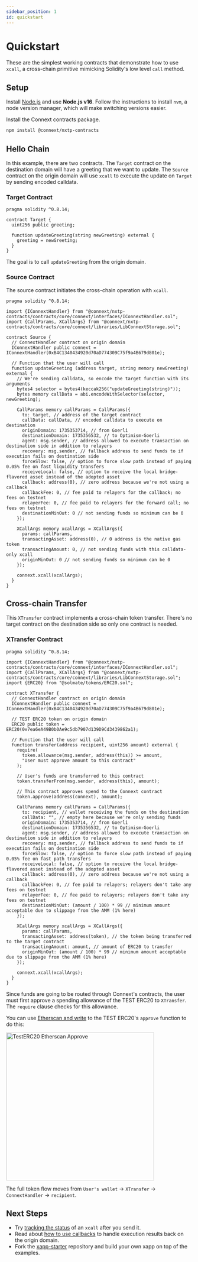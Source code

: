 ```yaml
---
sidebar_position: 1
id: quickstart
---
```



# Quickstart

These are the simplest working contracts that demonstrate how to use `xcall`, a cross-chain primitive mimicking Solidity's low level `call` method.

## Setup

Install [Node.js](https://nodejs.dev/en/learn/how-to-install-nodejs/) and use **Node.js v16**. Follow the instructions to install `nvm`, a node version manager, which will make switching versions easier.

Install the Connext contracts package.

```bash npm2yarn
npm install @connext/nxtp-contracts
```

## Hello Chain

In this example, there are two contracts. The `Target` contract on the destination domain will have a greeting that we want to update. The `Source` contract on the origin domain will use `xcall` to execute the update on `Target` by sending encoded calldata.

### Target Contract

```solidity title="Target.sol"
pragma solidity ^0.8.14;

contract Target {
  uint256 public greeting;

  function updateGreeting(string newGreeting) external {
    greeting = newGreeting;
  }
}
```

The goal is to call `updateGreeting` from the origin domain.

### Source Contract

The source contract initiates the cross-chain operation with `xcall`.

```solidity title="Source.sol"
pragma solidity ^0.8.14;

import {IConnextHandler} from "@connext/nxtp-contracts/contracts/core/connext/interfaces/IConnextHandler.sol";
import {CallParams, XCallArgs} from "@connext/nxtp-contracts/contracts/core/connext/libraries/LibConnextStorage.sol";

contract Source {
  // ConnextHandler contract on origin domain
  IConnextHandler public connext = IConnextHandler(0xB4C1340434920d70aD774309C75f9a4B679d801e); 

  // Function that the user will call
  function updateGreeting (address target, string memory newGreeting) external {
    // We're sending calldata, so encode the target function with its arguments
    bytes4 selector = bytes4(keccak256("updateGreeting(string)"));
    bytes memory callData = abi.encodeWithSelector(selector, newGreeting);

    CallParams memory callParams = CallParams({
      to: target, // address of the target contract
      callData: callData, // encoded calldata to execute on destination
      originDomain: 1735353714, // from Goerli
      destinationDomain: 1735356532, // to Optimism-Goerli
      agent: msg.sender, // address allowed to execute transaction on destination side in addition to relayers
      recovery: msg.sender, // fallback address to send funds to if execution fails on destination side
      forceSlow: false, // option to force slow path instead of paying 0.05% fee on fast liquidity transfers
      receiveLocal: false, // option to receive the local bridge-flavored asset instead of the adopted asset
      callback: address(0), // zero address because we're not using a callback
      callbackFee: 0, // fee paid to relayers for the callback; no fees on testnet
      relayerFee: 0, // fee paid to relayers for the forward call; no fees on testnet
      destinationMinOut: 0 // not sending funds so minimum can be 0
    });

    XCallArgs memory xcallArgs = XCallArgs({
      params: callParams,
      transactingAsset: address(0), // 0 address is the native gas token
      transactingAmount: 0, // not sending funds with this calldata-only xcall
      originMinOut: 0 // not sending funds so minimum can be 0
    });

    connext.xcall(xcallArgs);
  }
}
```

## Cross-chain Transfer

This `XTransfer` contract implements a cross-chain token transfer. There's no target contract on the destination side so only one contract is needed.

### XTransfer Contract

```solidity title="XTransfer.sol" 
pragma solidity ^0.8.14;

import {IConnextHandler} from "@connext/nxtp-contracts/contracts/core/connext/interfaces/IConnextHandler.sol";
import {CallParams, XCallArgs} from "@connext/nxtp-contracts/contracts/core/connext/libraries/LibConnextStorage.sol";
import {ERC20} from "@solmate/tokens/ERC20.sol";

contract XTransfer { 
  // ConnextHandler contract on origin domain
  IConnextHandler public connext = IConnextHandler(0xB4C1340434920d70aD774309C75f9a4B679d801e); 

  // TEST ERC20 token on origin domain
  ERC20 public token = ERC20(0x7ea6eA49B0b0Ae9c5db7907d139D9Cd3439862a1); 

  // Function that the user will call
  function transfer(address recipient, uint256 amount) external {
    require(
      token.allowance(msg.sender, address(this)) >= amount,
      "User must approve amount to this contract"
    );
    
    // User's funds are transferred to this contract
    token.transferFrom(msg.sender, address(this), amount);

    // This contract approves spend to the Connext contract
    token.approve(address(connext), amount);

    CallParams memory callParams = CallParams({
      to: recipient, // wallet receiving the funds on the destination
      callData: "", // empty here because we're only sending funds
      originDomain: 1735353714, // from Goerli
      destinationDomain: 1735356532, // to Optimism-Goerli
      agent: msg.sender, // address allowed to execute transaction on destination side in addition to relayers
      recovery: msg.sender, // fallback address to send funds to if execution fails on destination side
      forceSlow: false, // option to force slow path instead of paying 0.05% fee on fast path transfers
      receiveLocal: false, // option to receive the local bridge-flavored asset instead of the adopted asset
      callback: address(0), // zero address because we're not using a callback
      callbackFee: 0, // fee paid to relayers; relayers don't take any fees on testnet
      relayerFee: 0, // fee paid to relayers; relayers don't take any fees on testnet
      destinationMinOut: (amount / 100) * 99 // minimum amount acceptable due to slippage from the AMM (1% here)
    });

    XCallArgs memory xcallArgs = XCallArgs({
      params: callParams,
      transactingAsset: address(token), // the token being transferred to the target contract
      transactingAmount: amount, // amount of ERC20 to transfer
      originMinOut: (amount / 100) * 99 // minimum amount acceptable due to slippage from the AMM (1% here)
    });

    connext.xcall(xcallArgs);
  }
}
```

Since funds are going to be routed through Connext's contracts, the user must first approve a spending allowance of the TEST ERC20 to `XTransfer`. The `require` clause checks for this allowance. 

You can use [Etherscan and write](https://goerli.etherscan.io/address/0x7ea6eA49B0b0Ae9c5db7907d139D9Cd3439862a1#writeContract) to the TEST ERC20's `approve` function to do this: 

<img src="/img/developers/TestERC20_Etherscan_Approve.png" alt="TestERC20 Etherscan Approve" width="400"/>

The full token flow moves from `User's wallet` -> `XTransfer` -> `ConnextHandler` -> `recipient`.


## Next Steps

- Try [tracking the status](../guides/xcall-status.md) of an `xcall` after you send it.
- Read about [how to use callbacks](../guides/xcall-callback.md) to handle execution results back on the origin domain.
- Fork the [xapp-starter](https://github.com/connext/xapp-starter) repository and build your own xapp on top of the examples.

